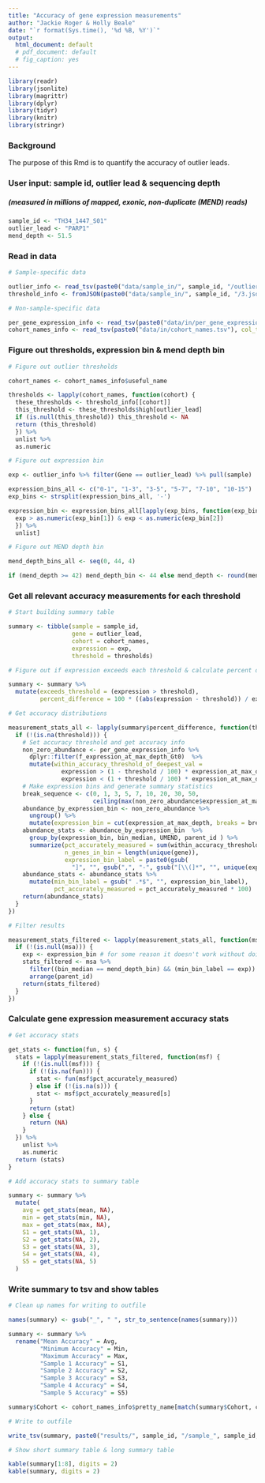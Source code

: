 ```yaml
---
title: "Accuracy of gene expression measurements"
author: "Jackie Roger & Holly Beale"
date: "`r format(Sys.time(), '%d %B, %Y')`"
output:
  html_document: default
  # pdf_document: default
  # fig_caption: yes
---
```


```r

library(readr)
library(jsonlite)
library(magrittr)
library(dplyr)
library(tidyr)
library(knitr)
library(stringr)

```

### Background

The purpose of this Rmd is to quantify the accuracy of outlier leads.

### User input: sample id, outlier lead & sequencing depth
##### (measured in millions of mapped, exonic, non-duplicate (MEND) reads)

```r

sample_id <- "TH34_1447_S01"
outlier_lead <- "PARP1"
mend_depth <- 51.5

```

### Read in data

```r

# Sample-specific data

outlier_info <- read_tsv(paste0("data/sample_in/", sample_id, "/outlier_results_", sample_id), col_types = cols())
threshold_info <- fromJSON(paste0("data/sample_in/", sample_id, "/3.json"))

# Non-sample-specific data

per_gene_expression_info <- read_tsv(paste0("data/in/per_gene_expression.tsv.gz"), col_types = cols())
cohort_names_info <- read_tsv(paste0("data/in/cohort_names.tsv"), col_types = cols())

```

### Figure out thresholds, expression bin & mend depth bin

```r

# Figure out outlier thresholds

cohort_names <- cohort_names_info$useful_name

thresholds <- lapply(cohort_names, function(cohort) {
  these_thresholds <- threshold_info[[cohort]]
  this_threshold <- these_thresholds$high[outlier_lead]
  if (is.null(this_threshold)) this_threshold <- NA
  return (this_threshold)
  }) %>%
  unlist %>%
  as.numeric

# Figure out expression bin

exp <- outlier_info %>% filter(Gene == outlier_lead) %>% pull(sample)

expression_bins_all <- c("0-1", "1-3", "3-5", "5-7", "7-10", "10-15")
exp_bins <- strsplit(expression_bins_all, '-')

expression_bin <- expression_bins_all[lapply(exp_bins, function(exp_bin) {
  exp > as.numeric(exp_bin[1]) & exp < as.numeric(exp_bin[2])
  }) %>%
  unlist]

# Figure out MEND depth bin

mend_depth_bins_all <- seq(0, 44, 4)

if (mend_depth >= 42) mend_depth_bin <- 44 else mend_depth <- round(mend_depth / 4) * 4

```

### Get all relevant accuracy measurements for each threshold

```r

# Start building summary table

summary <- tibble(sample = sample_id,
                  gene = outlier_lead,
                  cohort = cohort_names,
                  expression = exp,
                  threshold = thresholds)

# Figure out if expression exceeds each threshold & calculate percent difference

summary <- summary %>%
  mutate(exceeds_threshold = (expression > threshold),
         percent_difference = 100 * ((abs(expression - threshold)) / expression))

# Get accuracy distributions

measurement_stats_all <- lapply(summary$percent_difference, function(threshold) {
  if (!(is.na(threshold))) {
    # Set accuracy threshold and get accuracy info
    non_zero_abundance <- per_gene_expression_info %>%
      dplyr::filter(f_expression_at_max_depth_Gt0)  %>% 
      mutate(within_accuracy_threshold_of_deepest_val =
               expression > (1 - threshold / 100) * expression_at_max_depth &
               expression < (1 + threshold / 100) * expression_at_max_depth)
    # Make expression bins and generate summary statistics
    break_sequence <- c(0, 1, 3, 5, 7, 10, 20, 30, 50,
                        ceiling(max(non_zero_abundance$expression_at_max_depth)))
    abundance_by_expression_bin <- non_zero_abundance %>% 
      ungroup() %>% 
      mutate(expression_bin = cut(expression_at_max_depth, breaks = break_sequence, dig.lab = 6))
    abundance_stats <- abundance_by_expression_bin	%>% 
      group_by(expression_bin, bin_median, UMEND, parent_id ) %>%
      summarize(pct_accurately_measured = sum(within_accuracy_threshold_of_deepest_val) / n(),
                n_genes_in_bin = length(unique(gene)),
                expression_bin_label = paste0(gsub(
                  "]", "", gsub(",", "-", gsub("[\\(]*", "", unique(expression_bin)))), " (n=", n_genes_in_bin, ")")) 
    abundance_stats <- abundance_stats %>%
      mutate(min_bin_label = gsub(" .*$", "", expression_bin_label),
             pct_accurately_measured = pct_accurately_measured * 100)
    return(abundance_stats)
  }
})

# Filter results

measurement_stats_filtered <- lapply(measurement_stats_all, function(msa) {
  if (!(is.null(msa))) {
    exp <- expression_bin # for some reason it doesn't work without doing it this way
    stats_filtered <- msa %>%
      filter((bin_median == mend_depth_bin) && (min_bin_label == exp)) %>%
      arrange(parent_id)
    return(stats_filtered)
  }
})

```

### Calculate gene expression measurement accuracy stats

```r

# Get accuracy stats

get_stats <- function(fun, s) {
  stats = lapply(measurement_stats_filtered, function(msf) {
    if (!(is.null(msf))) {
      if (!(is.na(fun))) {
        stat <- fun(msf$pct_accurately_measured)
      } else if (!(is.na(s))) {
        stat <- msf$pct_accurately_measured[s]
      }
      return (stat)
    } else {
      return (NA)
    }
  }) %>%
    unlist %>%
    as.numeric
  return (stats)
}

# Add accuracy stats to summary table

summary <- summary %>%
  mutate(
    avg = get_stats(mean, NA),
    min = get_stats(min, NA),
    max = get_stats(max, NA),
    S1 = get_stats(NA, 1),
    S2 = get_stats(NA, 2),
    S3 = get_stats(NA, 3),
    S4 = get_stats(NA, 4),
    S5 = get_stats(NA, 5)
  )

```

### Write summary to tsv and show tables

```r

# Clean up names for writing to outfile

names(summary) <- gsub("_", " ", str_to_sentence(names(summary)))

summary <- summary %>%
  rename("Mean Accuracy" = Avg,
         "Minimum Accuracy" = Min,
         "Maximum Accuracy" = Max,
         "Sample 1 Accuracy" = S1,
         "Sample 2 Accuracy" = S2,
         "Sample 3 Accuracy" = S3,
         "Sample 4 Accuracy" = S4,
         "Sample 5 Accuracy" = S5)

summary$Cohort <- cohort_names_info$pretty_name[match(summary$Cohort, cohort_names_info$useful_name)]

# Write to outfile

write_tsv(summary, paste0("results/", sample_id, "/sample_", sample_id, "__gene_", outlier_lead, "__summary.tsv"))

# Show short summary table & long summary table

kable(summary[1:8], digits = 2)
kable(summary, digits = 2)

```